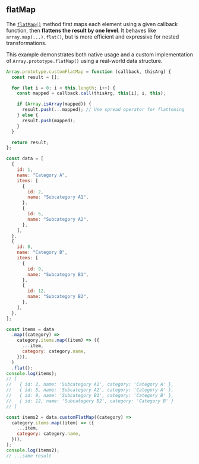 
## flatMap

The [`flatMap()`](https://developer.mozilla.org/en-US/docs/Web/JavaScript/Reference/Global_Objects/Array/flatMap)
method first maps each element using a given callback function, then **flattens the result by one level**.
It behaves like `array.map(...).flat()`, but is more efficient and expressive for nested transformations.

This example demonstrates both native usage and a custom implementation of `Array.prototype.flatMap()` using a real-world data structure.

```js filename="flatMap" copy
Array.prototype.customFlatMap = function (callback, thisArg) {
  const result = [];

  for (let i = 0; i < this.length; i++) {
    const mapped = callback.call(thisArg, this[i], i, this);

    if (Array.isArray(mapped)) {
      result.push(...mapped); // Use spread operator for flattening
    } else {
      result.push(mapped);
    }
  }

  return result;
};

const data = [
  {
    id: 1,
    name: "Category A",
    items: [
      {
        id: 2,
        name: "Subcategory A1",
      },
      {
        id: 5,
        name: "Subcategory A2",
      },
    ],
  },
  {
    id: 8,
    name: "Category B",
    items: [
      {
        id: 9,
        name: "Subcategory B1",
      },
      {
        id: 12,
        name: "Subcategory B2",
      },
    ],
  },
];

const items = data
  .map((category) =>
    category.items.map((item) => ({
      ...item,
      category: category.name,
    })),
  )
  .flat();
console.log(items);
// [
//   { id: 2, name: 'Subcategory A1', category: 'Category A' },
//   { id: 5, name: 'Subcategory A2', category: 'Category A' },
//   { id: 9, name: 'Subcategory B1', category: 'Category B' },
//   { id: 12, name: 'Subcategory B2', category: 'Category B' }
// ]

const items2 = data.customFlatMap((category) =>
  category.items.map((item) => ({
    ...item,
    category: category.name,
  })),
);
console.log(items2);
// ...same result
```
